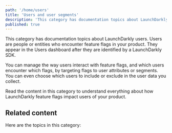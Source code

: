```yaml
---
path: '/home/users'
title: 'Users and user segments'
description: 'This category has documentation topics about LaunchDarkly users. You can manage the way users interact with feature flags, and which users encounter which flags, by targeting flags to user attributes or segments.'
published: true
---
```


This category has documentation topics about LaunchDarkly users. Users are people or entities who encounter feature flags in your product. They appear in the Users dashboard after they are identified by a LaunchDarkly SDK.

You can manage the way users interact with feature flags, and which users encounter which flags, by targeting flags to user attributes or segments. You can even choose which users to include or exclude in the user data you collect.

Read the content in this category to understand everything about how LaunchDarkly feature flags impact users of your product.

## Related content

Here are the topics in this category:

<ChildPageList path="/home/users" unsorted="true" />
